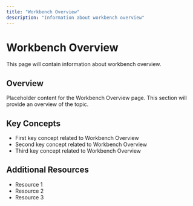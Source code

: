 ```yaml
---
title: "Workbench Overview"
description: "Information about workbench overview"
---
```


# Workbench Overview

This page will contain information about workbench overview.

## Overview

Placeholder content for the Workbench Overview page. This section will provide an overview of the topic.

## Key Concepts

- First key concept related to Workbench Overview
- Second key concept related to Workbench Overview
- Third key concept related to Workbench Overview

## Additional Resources

- Resource 1
- Resource 2
- Resource 3
